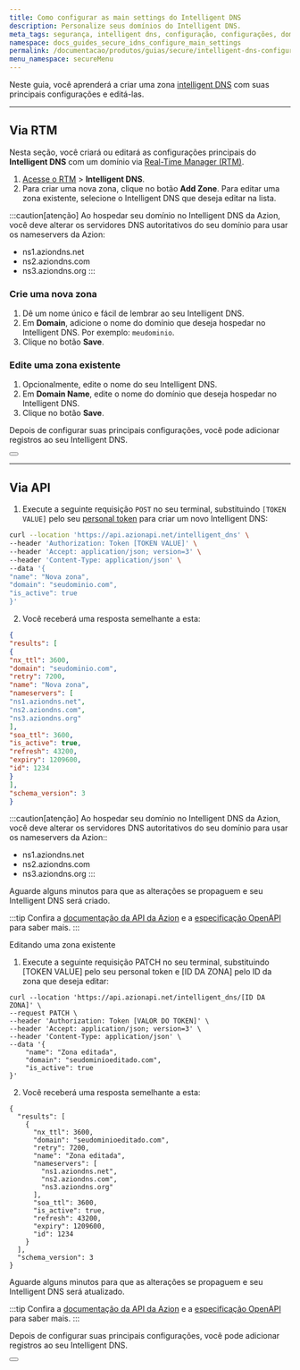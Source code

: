 ```yaml
---
title: Como configurar as main settings do Intelligent DNS
description: Personalize seus domínios do Intelligent DNS.
meta_tags: segurança, intelligent dns, configuração, configurações, domínios
namespace: docs_guides_secure_idns_configure_main_settings
permalink: /documentacao/produtos/guias/secure/intelligent-dns-configurar-main-settings/
menu_namespace: secureMenu
---
```



Neste guia, você aprenderá a criar uma zona [intelligent DNS](/pt-br/documentacao/produtos/intelligent-dns/) com suas principais configurações e editá-las.

---

## Via RTM

Nesta seção, você criará ou editará as configurações principais do **Intelligent DNS** com um domínio via [Real-Time Manager (RTM)](https://manager.azion.com).

1. [Acesse o RTM](/pt-br/documentacao/produtos/guias/como-acessar-o-rtm/) > **Intelligent DNS**.
2. Para criar uma nova zona, clique no botão **Add Zone**. Para editar uma zona existente, selecione o Intelligent DNS que deseja editar na lista.

:::caution[atenção]
Ao hospedar seu domínio no Intelligent DNS da Azion, você deve alterar os servidores DNS autoritativos do seu domínio para usar os nameservers da Azion:

- ns1.aziondns.net
- ns2.aziondns.com
- ns3.aziondns.org
:::

### Crie uma nova zona

1. Dê um nome único e fácil de lembrar ao seu Intelligent DNS.
2. Em **Domain**, adicione o nome do domínio que deseja hospedar no Intelligent DNS. Por exemplo: `meudominio`.
3. Clique no botão **Save**.

### Edite uma zona existente

1. Opcionalmente, edite o nome do seu Intelligent DNS.
2. Em **Domain Name**, edite o nome do domínio que deseja hospedar no Intelligent DNS.
3. Clique no botão **Save**.

Depois de configurar suas principais configurações, você pode adicionar registros ao seu Intelligent DNS.

<Button href="/pt-br/documentacao/produtos/guias/secure/adicionar-registros/" text="ir para o guia de adicionar registros" variant="secondary"></Button>

---

## Via API

1. Execute a seguinte requisição `POST` no seu terminal, substituindo `[TOKEN VALUE]` pelo seu [personal token](/pt-br/documentacao/produtos/guias/personal-tokens/) para criar um novo Intelligent DNS:

```bash
curl --location 'https://api.azionapi.net/intelligent_dns' \
--header 'Authorization: Token [TOKEN VALUE]' \
--header 'Accept: application/json; version=3' \
--header 'Content-Type: application/json' \
--data '{
"name": "Nova zona",
"domain": "seudominio.com",
"is_active": true
}'
```

2. Você receberá uma resposta semelhante a esta:

```json 
{
"results": [
{
"nx_ttl": 3600,
"domain": "seudominio.com",
"retry": 7200,
"name": "Nova zona",
"nameservers": [
"ns1.aziondns.net",
"ns2.aziondns.com",
"ns3.aziondns.org"
],
"soa_ttl": 3600,
"is_active": true,
"refresh": 43200,
"expiry": 1209600,
"id": 1234
}
],
"schema_version": 3
}
```


:::caution[atenção]
Ao hospedar seu domínio no Intelligent DNS da Azion, você deve alterar os servidores DNS autoritativos do seu domínio para usar os nameservers da Azion::

- ns1.aziondns.net
- ns2.aziondns.com
- ns3.aziondns.org
:::

Aguarde alguns minutos para que as alterações se propaguem e seu Intelligent DNS será criado.

:::tip
Confira a [documentação da API da Azion](https://api.azion.com/) e a [especificação OpenAPI](https://github.com/aziontech/azionapi-openapi/) para saber mais.
::: 

Editando uma zona existente

1. Execute a seguinte requisição PATCH no seu terminal, substituindo [TOKEN VALUE] pelo seu personal token e [ID DA ZONA] pelo ID da zona que deseja editar:

```
curl --location 'https://api.azionapi.net/intelligent_dns/[ID DA ZONA]' \
--request PATCH \
--header 'Authorization: Token [VALOR DO TOKEN]' \
--header 'Accept: application/json; version=3' \
--header 'Content-Type: application/json' \
--data '{
    "name": "Zona editada",
    "domain": "seudominioeditado.com",
    "is_active": true
}'
``` 

2. Você receberá uma resposta semelhante a esta:

```
{
  "results": [
    {
      "nx_ttl": 3600,
      "domain": "seudominioeditado.com",
      "retry": 7200,
      "name": "Zona editada",
      "nameservers": [
        "ns1.aziondns.net",
        "ns2.aziondns.com",
        "ns3.aziondns.org"
      ],
      "soa_ttl": 3600,
      "is_active": true,
      "refresh": 43200,
      "expiry": 1209600,
      "id": 1234
    }
  ],
  "schema_version": 3
}
``` 

Aguarde alguns minutos para que as alterações se propaguem e seu Intelligent DNS será atualizado.

:::tip
Confira a [documentação da API da Azion](https://api.azion.com/) e a [especificação OpenAPI](https://github.com/aziontech/azionapi-openapi/) para saber mais.
::: 

Depois de configurar suas principais configurações, você pode adicionar registros ao seu Intelligent DNS.

<Button href="/pt-br/documentacao/produtos/guias/secure/adicionar-registros/" text="ir para o guia de adicionar registros" variant="secondary"></Button>